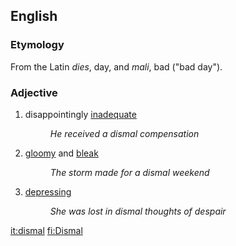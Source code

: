 ==English==
=== Etymology ===
From the Latin ''dies'', day, and ''mali'', bad ("bad day").

=== Adjective ===
# disappointingly [[inadequate]]
#:''He received a dismal compensation''
# [[gloomy]] and [[bleak]]
#:''The storm made for a dismal weekend''
# [[depressing]]
#:''She was lost in dismal thoughts of despair''

[[it:dismal]]
[[fi:Dismal]]